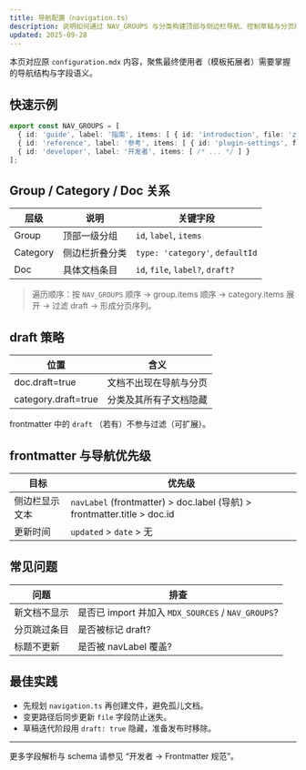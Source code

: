 ```yaml
---
title: 导航配置（navigation.ts）
description: 说明如何通过 NAV_GROUPS 与分类构建顶部与侧边栏导航、控制草稿与分页顺序。
updated: 2025-09-28
---
```


本页对应原 `configuration.mdx` 内容，聚焦最终使用者（模板拓展者）需要掌握的导航结构与字段语义。

## 快速示例

```ts
export const NAV_GROUPS = [
  { id: 'guide', label: '指南', items: [ { id: 'introduction', file: 'zh-cn/guide/introduction.mdx' } ] },
  { id: 'reference', label: '参考', items: [ { id: 'plugin-settings', file: 'zh-cn/reference/plugin-settings.mdx', draft: true } ] },
  { id: 'developer', label: '开发者', items: [ /* ... */ ] }
];
```

## Group / Category / Doc 关系

| 层级 | 说明 | 关键字段 |
| ---- | ---- | ---- |
| Group | 顶部一级分组 | `id`, `label`, `items` |
| Category | 侧边栏折叠分类 | `type: 'category'`, `defaultId` |
| Doc | 具体文档条目 | `id`, `file`, `label?`, `draft?` |

> 遍历顺序：按 `NAV_GROUPS` 顺序 → group.items 顺序 → category.items 展开 → 过滤 draft → 形成分页序列。

## draft 策略

| 位置 | 含义 |
| ---- | ---- |
| doc.draft=true | 文档不出现在导航与分页 |
| category.draft=true | 分类及其所有子文档隐藏 |

frontmatter 中的 `draft` （若有）不参与过滤（可扩展）。

## frontmatter 与导航优先级

| 目标 | 优先级 |
| ---- | ---- |
| 侧边栏显示文本 | `navLabel` (frontmatter) > doc.label (导航) > frontmatter.title > doc.id |
| 更新时间 | `updated` > `date` > 无 |

## 常见问题

| 问题 | 排查 |
| ---- | ---- |
| 新文档不显示 | 是否已 import 并加入 `MDX_SOURCES` / `NAV_GROUPS`? |
| 分页跳过条目 | 是否被标记 draft? |
| 标题不更新 | 是否被 navLabel 覆盖? |

## 最佳实践

- 先规划 `navigation.ts` 再创建文件，避免孤儿文档。
- 变更路径后同步更新 `file` 字段防止迷失。
- 草稿迭代阶段用 `draft: true` 隐藏，准备发布时移除。

---
更多字段解析与 schema 请参见 “开发者 → Frontmatter 规范”。
